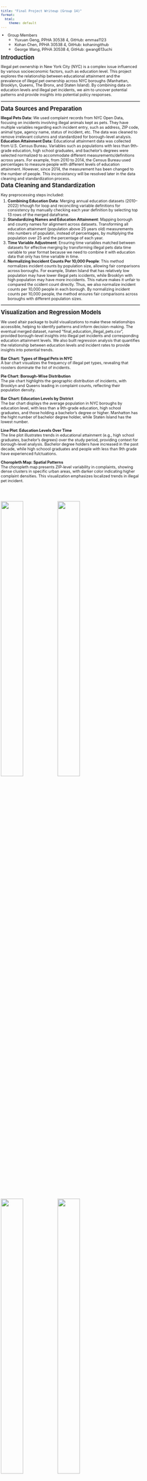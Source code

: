```yaml
---
title: "Final Project Writeup (Group 14)"
format:
  html:
    theme: default
---
```


<style>
body {
    font-size: 9px;
    line-height: 1.2;
    margin: 1;
    padding: 1; 
}

h1 {
    font-size: 13px;
    margin-bottom: 5px;
    margin-top: 5px;
}

h2 {
    font-size: 13px;
    margin-bottom: 3px;
    margin-top: 3px;
}

p {
    margin-bottom: 3px;
}

ul, ol {
    margin-top: 3px;
    margin-bottom: 3px;
    padding-left: 16px;
}

img {
    width: 30%; 
    height: auto; 
}

</style>

- Group Members
    - Yuxuan Geng, PPHA 30538 4, GitHub: emmaa1123
    - Kohan Chen, PPHA 30538 4, GitHub: kohaningithub
    - George Wang, PPHA 30538 4, GitHub: gwang613uchi

# Introduction

Illegal pet ownership in New York City (NYC) is a complex issue influenced by various socioeconomic factors, such as education level. This project explores the relationship between educational attainment and the prevalence of illegal pet ownership across NYC boroughs (Manhattan, Brooklyn, Queens, The Bronx, and Staten Island). By combining data on education levels and illegal pet incidents, we aim to uncover potential patterns and provide insights into potential policy responses.

---

# Data Sources and Preparation

**Illegal Pets Data:** We used complaint records from NYC Open Data, focusing on incidents involving illegal animals kept as pets. They have multiple variables regarding each incident entry, such as address, ZIP code, animal type, agency name, status of incident, etc. The data was cleaned to remove irrelevant columns and standardized for borough-level analysis. **Education Attainment Data:** Educational attainment data was collected from U.S. Census Bureau. Variables such as populations with less than 9th-grade education, high school graduates, and bachelor’s degrees were selected normalized to accommodate different measurements/definitions across years. For example, from 2010 to 2014, the Census Bureau used percentages to measure people with different levels of education attainment. However, since 2014, the measurement has been changed to the number of people. This inconsistancy will be resolved later in the data cleaning and standardization process.

## Data Cleaning and Standardization
Key preprocessing steps included:

1. **Combining Education Data**: Merging annual education datasets (2010–2022) trhough for loop and reconciling variable definitions for consistency by manually checking each year definition by selecting top 13 rows of the merged dataframe.
2. **Standardizing Names and Education Attainment**: Mapping borough and county names for alignment across datasets. Transforming all education attainment (population above 25 years old) measurements into numbers of populatin, instead of percentages, by multiplying the population over 25 and the percentage of each year.
3. **Time Variable Adjustment**: Ensuring time variables matched between datasets for effective merging by transforming illegal pets data time variable to year format because we need to combine it with education data that only has time variable in time.
4. **Normalizing Inccident Counts Per 10,000 People**: This method normalizes incident counts by population size, allowing fair comparisons across boroughs. For example, Staten Island that has relatively low population may have lower illegal pets iccidents, while Brooklyn with high population may have more inccidents. This nature makes it unfair to compared the ccident count directly. Thus, we also normalize incident counts per 10,000 people in each borough. By normalizing incident counts per 10,000 people, the method ensures fair comparisons across boroughs with different population sizes. 

---

# Visualization and Regression Models

We used altair package to build visualizations to make these relationships accessible, helping to identify patterns and inform decision-making. The eventual merged dataset, named "final_education_illegal_pets.csv", provided borough-level insights into illegal pet incidents and corresponding education attainment levels. We also built regression analysis that quantifies the relationship between education levels and incident rates to provide insights into potential trends.

**Bar Chart: Types of Illegal Pets in NYC**  
A bar chart visualizes the frequency of illegal pet types, revealing that roosters dominate the list of incidents.

**Pie Chart: Borough-Wise Distribution**  
The pie chart highlights the geographic distribution of incidents, with Brooklyn and Queens leading in complaint counts, reflecting their population density.

**Bar Chart: Education Levels by District**  
The bar chart displays the average population in NYC boroughs by education level, with less than a 9th-grade education, high school graduates, and those holding a bachelor's degree or higher. Manhatton has the hight number of bachelor degree holder, while Staten Island has the lowest number.

**Line Plot: Education Levels Over Time**  
The line plot illustrates trends in educational attainment (e.g., high school graduates, bachelor’s degrees) over the study period, providing context for borough-level analysis. Bachelor degree holders have increased in the past decade, while high schoool graduates and people with less than 9th grade have experienced fulctuations.

**Choropleth Map: Spatial Patterns**  
The choropleth map presents ZIP-level variability in complaints, showing dense clusters in specific urban areas, with darker color indicating higher complaint densities. This visualization emphasizes localized trends in illegal pet incident. 

<br><br><br>
![](pictures/bar_chart_types_of_illegal_pets.png){width=40%}
![](pictures/pie_chart_incidents_by_borough.png){width=40%}
<br><br><br>
![](pictures/bar_plot_education_levels_by_district.png){width=40%}
![](pictures/line_plot_education_levels.png){width=40%}
![](pictures/choropleth_map_illegal_pets.png){width=40%}
<br><br><br>

## Regression Models

Regression analysis helps identify relationships between education levels as percentages and incident rates. Among each level of education attainment, we performed Ordinary Least Squares regression, using all education levels (as percentages) as predictors. Different cities were labeled in the graph as well to represent their unqiue education level and illegal pet incident rate. The overall model was represented by the red line in each graph to show a general trend between each education level in percentage and illegal pet incident.

![Regression Plot: Population with Less than 9th Grade](pictures/regression_plot_pop_25_less_9th_percentage.png)
![Regression Plot: High School Graduates](pictures/regression_plot_pop_25_hs_grad_percentage.png)
![Regression Plot: Bachelor’s Degree or Higher](pictures/regression_plot_pop_25_bach_plus_percentage.png)

## Shiny App

::: {.clearfix}
![](pictures/shiny_app_display.png){style="float: right; margin: 0 0 10px 10px; width: 50%;"}

We built shiny-based application to provide insights into illegal pet incidents in New York City by offering three key visualizations: a choropleth map highlighting incident density across ZIP codes, a line chart of education levels over time, and a correlation plot examining the relationship between education attainment and incident rates. Through switching toggle and checkbox, users can interactively filter data by selecting specific years, year ranges, or education levels, allowing users to observe the spatial and socioeconomic factors influencing illegal pet incidents.
:::

---

## NLP Analysis
We applied sentiment analysis to understand the emotional tone in resolution descriptions of illegal pet complaints. Using TextBlob, we scored text from -1 (negative) to +1 (positive), with 0 being neutral, to understand how different outcomes are communicated. Key findings include "Warning Issued" as most common resolution, and "Access Denied" as the most negative tone. Overall trend is slightly negative to neutral tone across most categories. The analysis reveals that while most communications maintain a professional, slightly negative tone, failed inspection attempts ("Access Denied") are communicated more negatively. This suggests a consistent official communication style with variations based on resolution outcome.

Also, for the Resolution distribution analysis, text descriptions are converted to numerical vectors using TF-IDF, then matched to categories using cosine similarity, enabling automated and consistent classification of resolution types.
It shows a preference for issuing warnings (34%) over finding violations, though a concerning 21% lack recorded resolutions. Access to inspection sites remains a notable challenge.

<img src="pictures/NLP.png" style="width: 100%; height: auto;" alt="Combined Graph for Distribution of Complaint Resolution & Sentiment Analysis by Resolution Type">

# Key Findings

1. **Minimal Influence of Education**: Regression analysis revealed weak correlations between education attainment in percentageand illegal pet ownership.
2. **Borough Variability**: Staten Island exhibited higher-than-predicted incident rates, indicating the need for targeted policy interventions.
3. **Spatial Clusters**: ZIP-level analysis highlighted areas with disproportionately high complaint frequencies.

Results indicated that education levels in percentage had minor influences, with coefficients for all variables being statistically small. It reflects the rare nature of illegal pet ownership (0.2% to 1.0% of population). Less than 9th-grade education percentage shows a negative coefficient (-0.0466), high school graduation shows a slight negative relationship (-0.0335), and bachelor's degree shows a negative relationship (-0.0400).

The graphs appear to show strong negative relationships primarily due to scaling effects. While the x-axis spans a large range (showing education levels in percentage), the y-axis variation is minimal (0.2% to 1.0% incident rate). This disparity in scales makes even small changes appear more dramatic visually. For instance, the positive coefficient for high school graduation (3.576e-06) appears negative in the graph because the effect is so small relative to the axis scales. These patterns, while statistically subtle, suggest that education levels percentage have a minor influence on illegal pet ownership in NYC, though other factors likely play important roles in these relationships.
---

# Limitations

Our analysis faces several key methodological and data constraints. The use of borough-level aggregation masks potential neighborhood-level variations in our final combined dataset, potentially obscuring important local patterns and relationships. This limitation stems from the education data being available only at the borough level, without more detailed location information like zip codes, which restricts our regression analysis's statistical power and makes it difficult to establish robust relationships between variables.

Our regression model, while focusing on educational attainment, doesn't account for other potentially important factors such as income levels, housing types and regulations, cultural factors, local enforcement patterns, and pet-related infrastructure (e.g., veterinary services, pet stores).

Furthermore, this study focuses on population above 25 years old (due to the missing data from previous years) which may not be representative enough to demonstrate the relationship between illegal pet ownership and educational attainment among all age groups.

---

# Policy Implications

1. **Community Outreach**: Educational campaigns targeting high-incident areas, highlighted in the choroplether path.
2. **Enhanced Enforcement**: Strengthening monitoring and reporting mechanisms in areas with dense complaint clusters.
3. **Broader Socioeconomic Analysis**: Exploring additional factors such as income levels, housing conditions, and cultural influences.

Despite its limitations, this method offers a useful framework for understanding the relationship between educational attainment percentage and illegal pet incidents in NYC. By normalizing data and employing regression analysis, the study provides insights that can inform policy decisions and highlight areas for further research. The visualizations effectively communicate complex data, making it accessible to a wider audience and supporting informed decision-making.

---

# Future Directions

Future research can enhance this study by focusing on more detailed, neighborhood-level data to examine localized trends and variations in illegal pet ownership/incidents. Expanding the analysis scope to more socioeconomic factors, such as household income, housing conditions, and cultural influences, cam provide a comrephensive understanding of the issue. Additionally, the development of interactive tools that engage the public and assist policymakers in visualizing data cab support more effective targeted interventions. In addition, future research can pay more attention to the enforcement side to see whether incident were handle properly that can prevent future illegal incidents.